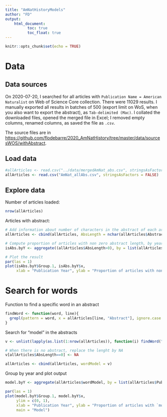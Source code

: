 ```yaml
---
title: "AmNatHistoryModels"
author: "FD"
output: 
    html_document: 
          toc: true
          toc_float: true
---
```


```r
knitr::opts_chunk$set(echo = TRUE)
```


# Data

## Data sources

On 2020-07-20, I searched for all articles with `Publication Name = American Naturalist` on Web of Science Core collection. There were 11029 results. I manually exported all results in batches of 500 (export limit on WoS, when you also want to export the abstract), as `Tab-delimited (Mac)`. I collated the downloaded files, opened the merged file in Excel; I removed empty columns, renamed columns, as saved the file as `.csv`.

The source files are in <https://github.com/flodebarre/2020_AmNatHistory/tree/master/data/sourcesWOS/withAbstract>. 

## Load data 

```r
#allArticles <- read.csv("../data/mergedAmNat_abs.csv", stringsAsFactors = FALSE)
allArticles <- read.csv("AmNat_allAbs.csv", stringsAsFactors = FALSE)
```

## Explore data

Number of articles loaded: 
```r
nrow(allArticles)
```

Articles with abstract:
```r
# Add information about number of characters in the abstract of each article
allArticles <- cbind(allArticles, AbsLength = nchar(allArticles$Abstract))

# Compute proportion of articles with non zero abstract length, by year
isAbs.byY <- aggregate((allArticles$AbsLength>0), by = list(allArticles$PublicationYear), FUN = mean)

# Plot the result
par(las = 1)
plot(isAbs.byY$Group.1, isAbs.byY$x, 
     xlab = "Publication Year", ylab = "Proportion of articles with non zero abstract length")
```

# Search for words

Function to find a specific word in an abstract
```r
findWord <- function(word, line){
  grepl(pattern = word, x = allArticles[line, "Abstract"], ignore.case = TRUE)
}
```

Search for "model" in the abstracts
```r
v <- unlist(lapply(as.list(1:nrow(allArticles)), function(i) findWord("model", i)))

# When there is no abstract, replace the lenght by NA
v[allArticles$AbsLength==0] <- NA

allArticles <- cbind(allArticles, wordModel = v)
```

Group by year and plot output
```r
model.byY <- aggregate(allArticles$wordModel, by = list(allArticles$PublicationYear), FUN = mean, na.rm = TRUE)

par(las = 1)
plot(model.byY$Group.1, model.byY$x, 
     ylim = c(0, 1), 
     xlab = "Publication Year", ylab = "Proportion of articles with `model` in the abstract", 
     main = "Model")
```
